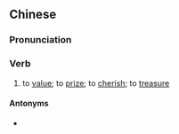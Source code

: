 {{also|珍视}}
==Chinese==
{{zh-forms|s=珍视}}

===Pronunciation===
{{zh-pron
|m=zhēnshì
|c=zan1 si6
|mn=qz,xm,zz:tin-sī
|cat=v
}}

===Verb===
{{zh-verb}}

# to [[value]]; to [[prize]]; to [[cherish]]; to [[treasure]]

====Antonyms====
* {{zh-l|蔑視}}